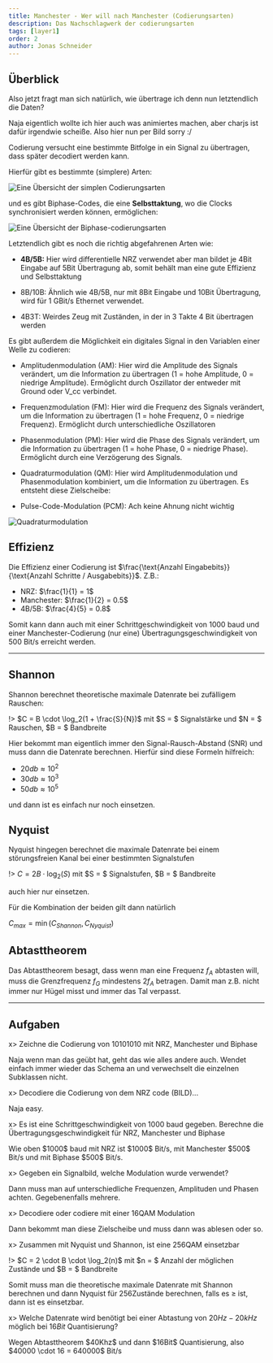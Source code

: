 ```yaml
---
title: Manchester - Wer will nach Manchester (Codierungsarten)
description: Das Nachschlagwerk der codierungsarten
tags: [layer1]
order: 2
author: Jonas Schneider
---
```


## Überblick

Also jetzt fragt man sich natürlich, wie übertrage ich denn nun letztendlich die Daten?

Naja eigentlich wollte ich hier auch was animiertes machen, aber charjs ist dafür irgendwie scheiße. Also hier nun per Bild sorry :/

Codierung versucht eine bestimmte Bitfolge in ein Signal zu übertragen, dass später decodiert werden kann.

Hierfür gibt es bestimmte (simplere) Arten:

![Eine Übersicht der simplen Codierungsarten](/summary-assets/syscom/simple-codes.png)

und es gibt Biphase-Codes, die eine **Selbsttaktung**, wo die Clocks synchronisiert werden können, ermöglichen:

![Eine Übersicht der Biphase-codierungsarten](/summary-assets/syscom/biphase-codes.png)

Letztendlich gibt es noch die richtig abgefahrenen Arten wie:

- **4B/5B:** Hier wird differentielle NRZ verwendet aber man bildet je 4Bit Eingabe auf 5Bit Übertragung ab, somit behält man eine gute Effizienz und Selbsttaktung

- 8B/10B: Ähnlich wie 4B/5B, nur mit 8Bit Eingabe und 10Bit Übertragung, wird für 1 GBit/s Ethernet verwendet.

- 4B3T: Weirdes Zeug mit Zuständen, in der in 3 Takte 4 Bit übertragen werden

Es gibt außerdem die Möglichkeit ein digitales Signal in den Variablen einer Welle zu codieren:

- Amplitudenmodulation (AM): Hier wird die Amplitude des Signals verändert, um die Information zu übertragen (1 = hohe Amplitude, 0 = niedrige Amplitude). Ermöglicht durch Oszillator der entweder mit Ground oder V_cc verbindet.

- Frequenzmodulation (FM): Hier wird die Frequenz des Signals verändert, um die Information zu übertragen (1 = hohe Frequenz, 0 = niedrige Frequenz). Ermöglicht durch unterschiedliche Oszillatoren

- Phasenmodulation (PM): Hier wird die Phase des Signals verändert, um die Information zu übertragen (1 = hohe Phase, 0 = niedrige Phase). Ermöglicht durch eine Verzögerung des Signals.

- Quadraturmodulation (QM): Hier wird Amplitudenmodulation und Phasenmodulation kombiniert, um die Information zu übertragen. Es entsteht diese Zielscheibe:

- Pulse-Code-Modulation (PCM): Ach keine Ahnung nicht wichtig

![Quadraturmodulation](https://upload.wikimedia.org/wikipedia/commons/thumb/1/1e/16QAM_Gray_Coded.svg/220px-16QAM_Gray_Coded.svg.png)

## Effizienz

Die Effizienz einer Codierung ist $\frac{\text{Anzahl Eingabebits}}{\text{Anzahl Schritte / Ausgabebits}}$. Z.B.:

- NRZ: $\frac{1}{1} = 1$
- Manchester: $\frac{1}{2} = 0.5$
- 4B/5B: $\frac{4}{5} = 0.8$

Somit kann dann auch mit einer Schrittgeschwindigkeit von $1000$ baud und einer Manchester-Codierung (nur eine) Übertragungsgeschwindigkeit von $500$ Bit/s erreicht werden.

<hr className="border-black"></hr>

## **Shannon**

Shannon berechnet theoretische maximale Datenrate bei zufälligem Rauschen:

!> $C = B \cdot \log_2(1 + \frac{S}{N})$ mit $S = $ Signalstärke und $N = $ Rauschen, $B = $ Bandbreite

Hier bekommt man eigentlich immer den Signal-Rausch-Abstand (SNR) und muss dann die Datenrate berechnen.
Hierfür sind diese Formeln hilfreich:

- $20db \approx 10^2$
- $30db \approx 10^3$
- $50db \approx 10^5$

und dann ist es einfach nur noch einsetzen.

## **Nyquist**

Nyquist hingegen berechnet die maximale Datenrate bei einem störungsfreien Kanal bei einer bestimmten Signalstufen

!> $C = 2B \cdot \log_2(S)$ mit $S = $ Signalstufen, $B = $ Bandbreite

auch hier nur einsetzen.

Für die Kombination der beiden gilt dann natürlich

$C_{max} = \min(C_{Shannon}, C_{Nyquist})$

## **Abtasttheorem**

Das Abtasttheorem besagt, dass wenn man eine Frequenz $f_{A}$ abtasten will, muss die Grenzfrequenz $f_{G}$ mindestens $2f_{A}$ betragen.
Damit man z.B. nicht immer nur Hügel misst und immer das Tal verpasst.

<hr className="border-black"></hr>

## Aufgaben

x> Zeichne die Codierung von 10101010 mit NRZ, Manchester und Biphase

<Spoiler>
  Naja wenn man das geübt hat, geht das wie alles andere auch. Wendet einfach
  immer wieder das Schema an und verwechselt die einzelnen Subklassen nicht.
</Spoiler>

x> Decodiere die Codierung von dem NRZ code (BILD)...

<Spoiler>Naja easy.</Spoiler>

x> Es ist eine Schrittgeschwindigkeit von $1000$ baud gegeben. Berechne die Übertragungsgeschwindigkeit für NRZ, Manchester und Biphase

<Spoiler>
  Wie oben $1000$ baud mit NRZ ist $1000$ Bit/s, mit Manchester $500$ Bit/s und
  mit Biphase $500$ Bit/s.
</Spoiler>

x> Gegeben ein Signalbild, welche Modulation wurde verwendet?

<Spoiler>
  Dann muss man auf unterschiedliche Frequenzen, Amplituden und Phasen achten.
  Gegebenenfalls mehrere.
</Spoiler>

x> Decodiere oder codiere mit einer 16QAM Modulation

<Spoiler>
  Dann bekommt man diese Zielscheibe und muss dann was ablesen oder so.
</Spoiler>

x> Zusammen mit Nyquist und Shannon, ist eine 256QAM einsetzbar

<Spoiler>
!> $C = 2 \cdot B \cdot \log_2(n)$ mit $n = $ Anzahl der möglichen Zustände und $B = $ Bandbreite

Somit muss man die theoretische maximale Datenrate mit Shannon berechnen und dann Nyquist für 256Zustände berechnen, falls es $\ge$ ist, dann ist es einsetzbar.

</Spoiler>

x> Welche Datenrate wird benötigt bei einer Abtastung von $20Hz-20kHz$ möglich bei $16Bit$ Quantisierung?

<Spoiler>
  Wegen Abtasttheorem $40Khz$ und dann $16Bit$ Quantisierung, also $40000 \cdot
  16 = 640000$ Bit/s
</Spoiler>
